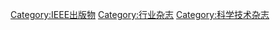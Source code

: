 [[Category:IEEE出版物|Category:IEEE出版物]]
[[Category:行业杂志|Category:行业杂志]]
[[Category:科学技术杂志|Category:科学技术杂志]]